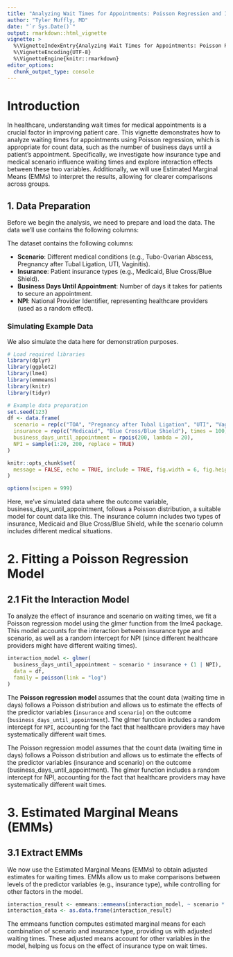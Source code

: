 ```yaml
---
title: "Analyzing Wait Times for Appointments: Poisson Regression and Interaction Effects"
author: "Tyler Muffly, MD"
date: "`r Sys.Date()`"
output: rmarkdown::html_vignette
vignette: >
  %\VignetteIndexEntry{Analyzing Wait Times for Appointments: Poisson Regression and Interaction Effects}
  %\VignetteEncoding{UTF-8}
  %\VignetteEngine{knitr::rmarkdown}
editor_options: 
  chunk_output_type: console
---
```


# Introduction
In healthcare, understanding wait times for medical appointments is a crucial factor in improving patient care. This vignette demonstrates how to analyze waiting times for appointments using Poisson regression, which is appropriate for count data, such as the number of business days until a patient's appointment. Specifically, we investigate how insurance type and medical scenario influence waiting times and explore interaction effects between these two variables. Additionally, we will use Estimated Marginal Means (EMMs) to interpret the results, allowing for clearer comparisons across groups.

## 1. Data Preparation
Before we begin the analysis, we need to prepare and load the data. The data we’ll use contains the following columns:

The dataset contains the following columns:

- **Scenario**: Different medical conditions (e.g., Tubo-Ovarian Abscess, Pregnancy after Tubal Ligation, UTI, Vaginitis).
- **Insurance**: Patient insurance types (e.g., Medicaid, Blue Cross/Blue Shield).
- **Business Days Until Appointment**: Number of days it takes for patients to secure an appointment.
- **NPI**: National Provider Identifier, representing healthcare providers (used as a random effect).

### Simulating Example Data
We also simulate the data here for demonstration purposes.

```r
# Load required libraries
library(dplyr)
library(ggplot2)
library(lme4)
library(emmeans)
library(knitr)
library(tidyr)

# Example data preparation
set.seed(123)
df <- data.frame(
  scenario = rep(c("TOA", "Pregnancy after Tubal Ligation", "UTI", "Vaginitis"), each = 50),
  insurance = rep(c("Medicaid", "Blue Cross/Blue Shield"), times = 100),
  business_days_until_appointment = rpois(200, lambda = 20),
  NPI = sample(1:20, 200, replace = TRUE)
)
```

```r
knitr::opts_chunk$set(
  message = FALSE, echo = TRUE, include = TRUE, fig.width = 6, fig.height = 4, progress = TRUE, warning = FALSE, collapse = FALSE
)

options(scipen = 999)
```
Here, we've simulated data where the outcome variable, business_days_until_appointment, follows a Poisson distribution, a suitable model for count data like this. The insurance column includes two types of insurance, Medicaid and Blue Cross/Blue Shield, while the scenario column includes different medical situations.

# 2. Fitting a Poisson Regression Model
## 2.1 Fit the Interaction Model
To analyze the effect of insurance and scenario on waiting times, we fit a Poisson regression model using the glmer function from the lme4 package. This model accounts for the interaction between insurance type and scenario, as well as a random intercept for NPI (since different healthcare providers might have different waiting times).

```r
interaction_model <- glmer(
  business_days_until_appointment ~ scenario * insurance + (1 | NPI),
  data = df,
  family = poisson(link = "log")
)
```

The **Poisson regression model** assumes that the count data (waiting time in days) follows a Poisson distribution and allows us to estimate the effects of the predictor variables (`insurance` and `scenario`) on the outcome (`business_days_until_appointment`). The glmer function includes a random intercept for `NPI`, accounting for the fact that healthcare providers may have systematically different wait times.

The Poisson regression model assumes that the count data (waiting time in days) follows a Poisson distribution and allows us to estimate the effects of the predictor variables (insurance and scenario) on the outcome (business_days_until_appointment). The glmer function includes a random intercept for NPI, accounting for the fact that healthcare providers may have systematically different wait times.

# 3. Estimated Marginal Means (EMMs)
## 3.1 Extract EMMs
We now use the Estimated Marginal Means (EMMs) to obtain adjusted estimates for waiting times. EMMs allow us to make comparisons between levels of the predictor variables (e.g., insurance type), while controlling for other factors in the model.

```r
interaction_result <- emmeans::emmeans(interaction_model, ~ scenario * insurance, type = "response")
interaction_data <- as.data.frame(interaction_result)
```

The emmeans function computes estimated marginal means for each combination of scenario and insurance type, providing us with adjusted waiting times. These adjusted means account for other variables in the model, helping us focus on the effect of insurance type on wait times.

